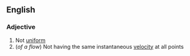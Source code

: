 ==English==

===Adjective===
{{en-adj}}

# Not [[uniform]]
#(''of a flow'') Not having the same instantaneous [[velocity]] at all points